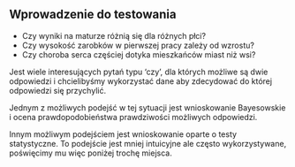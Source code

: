 ## Wprowadzenie do testowania

* Czy wyniki na maturze różnią się dla różnych płci?
* Czy wysokość zarobków w pierwszej pracy zależy od wzrostu?
* Czy choroba serca częściej dotyka mieszkańców miast niż wsi?

Jest wiele interesujących pytań typu 'czy', dla których możliwe są dwie odpowiedzi i chcielibyśmy wykorzystać dane aby zdecydować do której odpowiedzi się przychylić.

Jednym z możliwych podejść w tej sytuacji jest wnioskowanie Bayesowskie i ocena prawdopodobieństwa prawdziwości możliwych odpowiedzi.

Innym możliwym podejściem jest wnioskowanie oparte o testy statystyczne. 
To podejście jest mniej intuicyjne ale często wykorzystywane, poświęcimy mu więc poniżej trochę miejsca.




